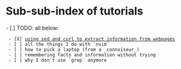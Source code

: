 = Sub-sub-index of tutorials =

- [.] TODO: all below:
  - [X] [[scraping/index|using sed and curl to extract information from webpages]]
  - [ ] all the things I do with `nvim`
  - [ ] how to pick a laptop (from a _connoiseur_)
  - [ ] remembering facts and information without trying
  - [ ] why I don't use `grep` anymore
